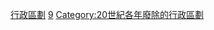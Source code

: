 {{Cat topic in year| topic=廢除的行政區劃|year=1959}}
[[Category:1959年廢除|行政區劃]]
[[Category:1950年代廢除的行政區劃|9]]
[[Category:20世紀各年廢除的行政區劃|Category:20世紀各年廢除的行政區劃]]